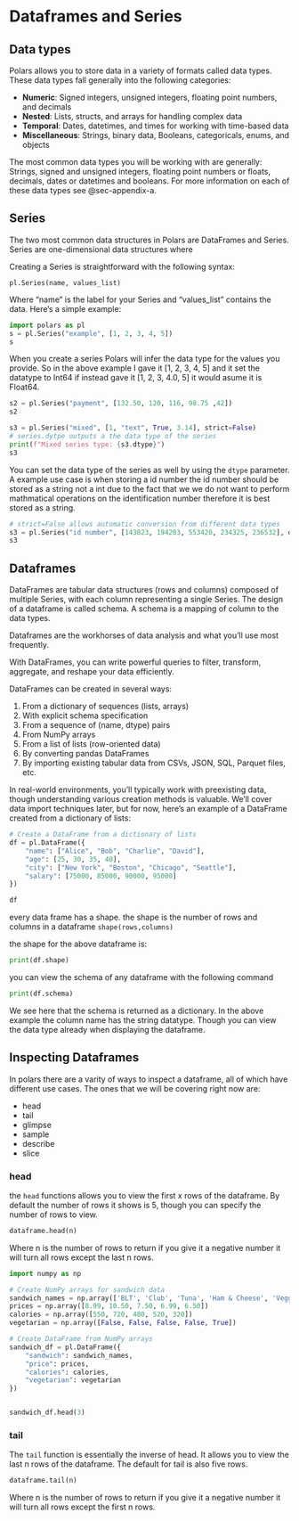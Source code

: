 # Dataframes and Series 

## Data types

Polars allows you to store data in a variety of formats called data types. These data types fall generally into the following categories:

- **Numeric**: Signed integers, unsigned integers, floating point numbers, and decimals
- **Nested**: Lists, structs, and arrays for handling complex data
- **Temporal**: Dates, datetimes, and times for working with time-based data
- **Miscellaneous**: Strings, binary data, Booleans, categoricals, enums, and objects

The most common data types you will be working with are generally: Strings, signed and unsigned integers, floating point numbers or floats, decimals, dates or datetimes and booleans. For more information on each of these data types see @sec-appendix-a.

## Series

The two most common data structures in Polars are DataFrames and Series. Series are one-dimensional data structures where

Creating a Series is straightforward with the following syntax:

`pl.Series(name, values_list)`

Where "name" is the label for your Series and "values_list" contains the data. Here's a simple example:
```python
import polars as pl
s = pl.Series("example", [1, 2, 3, 4, 5])
s
```

When you create a series Polars will infer the data type for the values you provide. So in the above example I gave it [1, 2, 3, 4, 5] and it set the datatype to Int64 if instead gave it [1, 2, 3, 4.0, 5] it would asume it is Float64.


```python
s2 = pl.Series("payment", [132.50, 120, 116, 98.75 ,42])
s2
```

```python
s3 = pl.Series("mixed", [1, "text", True, 3.14], strict=False)
# series.dytpe outputs a the data type of the series
print(f"Mixed series type: {s3.dtype}")
s3
```

You can set the data type of the series as well by using the `dtype` parameter. A example use case is when storing a id number the id number should be stored as a string not a int due to the fact that we we do not want to perform mathmatical operations on the identification number therefore it is best stored as a string.


```python
# strict=False allows automatic conversion from different data types
s3 = pl.Series("id number", [143823, 194203, 553420, 234325, 236532], dtype=pl.Utf8, strict=False)
s3
```

## Dataframes

DataFrames are tabular data structures (rows and columns) composed of multiple Series, with each column representing a single Series. The design of a dataframe is called schema. A schema is a mapping of column to the data types. 

Dataframes are the workhorses of data analysis and what you’ll use most frequently.

With DataFrames, you can write powerful queries to filter, transform, aggregate, and reshape your data efficiently.

DataFrames can be created in several ways:

1. From a dictionary of sequences (lists, arrays)
2. With explicit schema specification 
3. From a sequence of (name, dtype) pairs
4. From NumPy arrays
5. From a list of lists (row-oriented data)
6. By converting pandas DataFrames
7. By importing existing tabular data from CSVs, JSON, SQL, Parquet files, etc.

In real-world environments, you’ll typically work with preexisting data, though understanding various creation methods is valuable. We’ll cover data import techniques later, but for now, here’s an example of a DataFrame created from a dictionary of lists:
```python
# Create a DataFrame from a dictionary of lists
df = pl.DataFrame({
    "name": ["Alice", "Bob", "Charlie", "David"],
    "age": [25, 30, 35, 40],
    "city": ["New York", "Boston", "Chicago", "Seattle"],
    "salary": [75000, 85000, 90000, 95000]
})

df
```

every data frame has a shape. the shape is the number of rows and columns in a dataframe 
`shape(rows,columns)`

the shape for the above dataframe is:

```python
print(df.shape)
```

you can view the schema of any dataframe with the following command 

```python
print(df.schema)
```

We see here that the schema is returned as a dictionary. In the above example the column name has the string datatype. Though you can view the data type already when displaying the dataframe.

## Inspecting Dataframes

In polars there are a varity of ways to inspect a dataframe, all of which have different use cases. The ones that we will be covering right now are:

- head 
- tail 
- glimpse
- sample
- describe
- slice

### head 

the `head` functions allows you to view the first x rows of the dataframe. By default the number of rows it shows is 5, though you can specify the number of rows to view.

```python
dataframe.head(n)
```
Where n is the number of rows to return if you give it a negative number it will turn all rows except the last n rows.

```python
import numpy as np

# Create NumPy arrays for sandwich data
sandwich_names = np.array(['BLT', 'Club', 'Tuna', 'Ham & Cheese', 'Veggie'])
prices = np.array([8.99, 10.50, 7.50, 6.99, 6.50])
calories = np.array([550, 720, 480, 520, 320])
vegetarian = np.array([False, False, False, False, True])

# Create DataFrame from NumPy arrays
sandwich_df = pl.DataFrame({
    "sandwich": sandwich_names,
    "price": prices,
    "calories": calories,
    "vegetarian": vegetarian
})


sandwich_df.head(3)
```

### tail

The `tail` function is essentially the inverse of head. It allows you to view the last n rows of the dataframe. The default for tail is also five rows.

```python
dataframe.tail(n)
```
Where n is the number of rows to return if you give it a negative number it will turn all rows except the first n rows.

